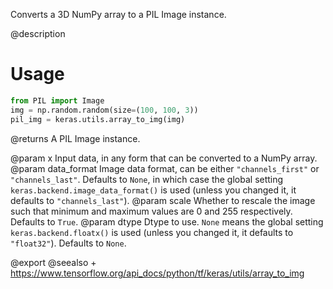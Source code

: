 Converts a 3D NumPy array to a PIL Image instance.

@description

# Usage
```python
from PIL import Image
img = np.random.random(size=(100, 100, 3))
pil_img = keras.utils.array_to_img(img)
```

@returns
    A PIL Image instance.

@param x Input data, in any form that can be converted to a NumPy array.
@param data_format Image data format, can be either `"channels_first"` or
    `"channels_last"`. Defaults to `None`, in which case the global
    setting `keras.backend.image_data_format()` is used (unless you
    changed it, it defaults to `"channels_last"`).
@param scale Whether to rescale the image such that minimum and maximum values
    are 0 and 255 respectively. Defaults to `True`.
@param dtype Dtype to use. `None` means the global setting
    `keras.backend.floatx()` is used (unless you changed it, it
    defaults to `"float32"`). Defaults to `None`.

@export
@seealso
+ <https://www.tensorflow.org/api_docs/python/tf/keras/utils/array_to_img>

